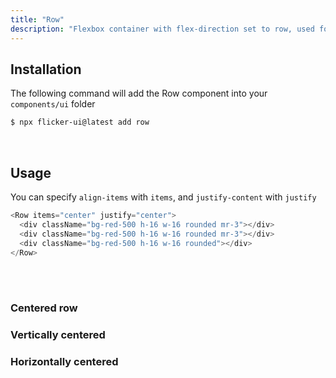 ```yaml
---
title: "Row"
description: "Flexbox container with flex-direction set to row, used for improved code readability"
---
```



## Installation

The following command will add the Row component into your `components/ui` folder

```bash
$ npx flicker-ui@latest add row
```

<br />

## Usage

You can specify `align-items` with `items`, and `justify-content` with `justify`

```js /items="center"/ /justify="center"/
<Row items="center" justify="center">
  <div className="bg-red-500 h-16 w-16 rounded mr-3"></div>
  <div className="bg-red-500 h-16 w-16 rounded mr-3"></div>
  <div className="bg-red-500 h-16 w-16 rounded"></div>
</Row>
```

<br />
<br />

### Centered row

<PreviewBox className="mb-12" component="row-centered"/>

### Vertically centered

<PreviewBox className="mb-12" component="row-vertically-centered"/>

### Horizontally centered

<PreviewBox component="row-horizontally-centered" />
